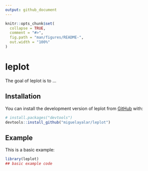 ```yaml
---
output: github_document
---
```


<!-- README.md is generated from README.Rmd. Please edit that file -->

```r
knitr::opts_chunk$set(
  collapse = TRUE,
  comment = "#>",
  fig.path = "man/figures/README-",
  out.width = "100%"
)
```

# leplot

<!-- badges: start -->
<!-- badges: end -->

The goal of leplot is to ...

## Installation

You can install the development version of leplot from [GitHub](https://github.com/) with:

``` r
# install.packages("devtools")
devtools::install_github("miguelayalar/leplot")
```

## Example

This is a basic example:

```r
library(leplot)
## basic example code
```
